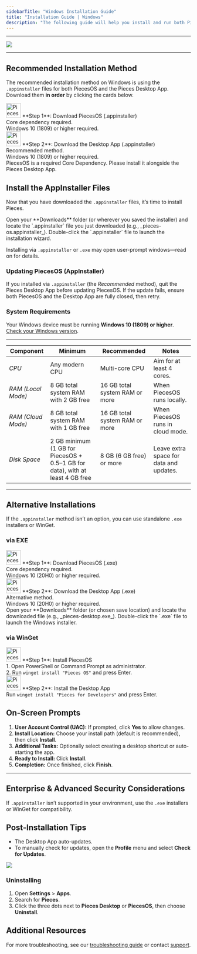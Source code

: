 ```yaml
---
sidebarTitle: "Windows Installation Guide"
title: "Installation Guide | Windows"
description: "The following guide will help you install and run both PiecesOS and the Pieces for Developers Desktop Application quickly and easily on your Windows device."
---
```


---

![](https://storage.googleapis.com/hashnode_product_documentation_assets/meet_pieces_assets/trimmed_windows_banner.png)

---

## Recommended Installation Method

The recommended installation method on Windows is using the `.appinstaller` files for both PiecesOS and the Pieces Desktop App. Download them **in order** by clicking the cards below.

<CardGroup cols={2}>
  <Card title="Download — PiecesOS" href="/desktop/desktop-index">
    <div style={{ display: "flex", alignItems: "center", justifyContent: "space-between", width: "100%" }}>
      <div style={{ display: "flex", alignItems: "center", gap: "0.5rem" }}>
        <img
          src="/public/icons/windows.png"
          width="40"
          height="40"
          noZoom={true}
          alt="Pieces Desktop App icon"
        />
        <span>
          **Step 1**: Download PiecesOS (.appinstaller)<br/>
          Core dependency required.<br/>
          Windows 10 (1809) or higher required.
        </span>
      </div>
      <Icon icon="arrow-up-right" size={20} />
    </div>
  </Card>
  <Card title="Download — Pieces Desktop App" href="/desktop/desktop-index">
    <div style={{ display: "flex", alignItems: "center", justifyContent: "space-between", width: "100%" }}>
      <div style={{ display: "flex", alignItems: "center", gap: "0.5rem" }}>
        <img
          src="/public/icons/windows.png"
          width="40"
          height="40"
          noZoom={true}
          alt="Pieces Desktop App icon"
        />
        <span>
          **Step 2**: Download the Desktop App (.appinstaller)<br/>
          Recommended method.<br/>
          Windows 10 (1809) or higher required.
        </span>
      </div>
      <Icon icon="arrow-up-right" size={20} />
    </div>
  </Card>
</CardGroup>

<Warning>
  PiecesOS is a required Core Dependency. Please install it alongside the Pieces Desktop App.
</Warning>

## Install the AppInstaller Files

Now that you have downloaded the `.appinstaller` files, it’s time to install Pieces.

<Steps>
  <Step title="Find Saved Location">
    Open your **Downloads** folder (or wherever you saved the installer) and locate the `.appinstaller` file you just downloaded (e.g., _pieces-os.appinstaller_).
  </Step>
  <Step title="Open the Installer">
    Double-click the `.appinstaller` file to launch the installation wizard.
  </Step>
</Steps>

Installing via `.appinstaller` or `.exe` may open user-prompt windows—read on for details.

### Updating PiecesOS (AppInstaller)

If you installed via `.appinstaller` (the _Recommended_ method), quit the Pieces Desktop App before updating PiecesOS. If the update fails, ensure both PiecesOS and the Desktop App are fully closed, then retry.

### System Requirements

Your Windows device must be running **Windows 10 (1809) or higher**.  
[Check your Windows version](https://docs.pieces.app/products/meet-pieces/troubleshooting/windows#checking-windows-version).

---

| **Component**      | **Minimum**                                                                    | **Recommended**                      | **Notes**                                                        |
| ------------------ | ------------------------------------------------------------------------------ | ------------------------------------ | ---------------------------------------------------------------- |
| _CPU_              | Any modern CPU                                                                 | Multi-core CPU                       | Aim for at least 4 cores.                                        |
| _RAM (Local Mode)_ | 8 GB total system RAM with 2 GB free                                           | 16 GB total system RAM or more       | When PiecesOS runs locally.                                      |
| _RAM (Cloud Mode)_ | 8 GB total system RAM with 1 GB free                                           | 16 GB total system RAM or more       | When PiecesOS runs in cloud mode.                                |
| _Disk Space_       | 2 GB minimum (1 GB for PiecesOS + 0.5–1 GB for data), with at least 4 GB free    | 8 GB (6 GB free) or more             | Leave extra space for data and updates.                          |

---

## Alternative Installations

If the `.appinstaller` method isn’t an option, you can use standalone `.exe` installers or WinGet.

### via EXE

<CardGroup cols={2}>
  <Card title="Download — PiecesOS (EXE)" href="https://builds.pieces.app/stages/production/os_server/windows-exe/download?download=true&product=DOCUMENTATION_WEBSITE">
    <div style={{ display: "flex", alignItems: "center", justifyContent: "space-between", width: "100%" }}>
      <div style={{ display: "flex", alignItems: "center", gap: "0.5rem" }}>
        <img
          src="/public/icons/windows.png"
          width="40"
          height="40"
          noZoom={true}
          alt="Pieces Desktop App icon"
        />
        <span>
          **Step 1**: Download PiecesOS (.exe)<br/>
          Core dependency required.<br/>
          Windows 10 (20H0) or higher required.
        </span>
      </div>
      <Icon icon="arrow-up-right" size={20} />
    </div>
  </Card>
  <Card title="Download — Pieces Desktop App (EXE)" href="https://builds.pieces.app/stages/production/pieces_for_x/windows-exe/download?download=true&product=DOCUMENTATION_WEBSITE">
    <div style={{ display: "flex", alignItems: "center", justifyContent: "space-between", width: "100%" }}>
      <div style={{ display: "flex", alignItems: "center", gap: "0.5rem" }}>
        <img
          src="/public/icons/windows.png"
          width="40"
          height="40"
          noZoom={true}
          alt="Pieces Desktop App icon"
        />
        <span>
          **Step 2**: Download the Desktop App (.exe)<br/>
          Alternative method.<br/>
          Windows 10 (20H0) or higher required.
        </span>
      </div>
      <Icon icon="arrow-up-right" size={20} />
    </div>
  </Card>
</CardGroup>

<Steps>
  <Step title="Find Saved Location">
    Open your **Downloads** folder (or chosen save location) and locate the downloaded file (e.g., _pieces-desktop.exe_).
  </Step>
  <Step title="Open the Installer">
    Double-click the `.exe` file to launch the Windows installer.
  </Step>
</Steps>

### via WinGet

<CardGroup cols={2}>
  <Card title="WinGet — PiecesOS" img="/public/icons/wingetblue.webp">
    <div style={{ display: "flex", alignItems: "center", justifyContent: "space-between", width: "100%" }}>
      <div style={{ display: "flex", alignItems: "center", gap: "0.5rem" }}>
        <img
          src="/public/icons/wingetblue.webp"
          width="40"
          height="40"
          noZoom={true}
          alt="Pieces Desktop App icon"
        />
        <span>
          **Step 1**: Install PiecesOS<br/>
          1. Open PowerShell or Command Prompt as administrator.<br/>
          2. Run <code>winget install "Pieces OS"</code> and press Enter.
        </span>
      </div>
      <Icon icon="arrow-up-right" size={20} />
    </div>
  </Card>
  <Card title="WinGet — Pieces for Developers" img="/public/icons/wingetblue.webp">
    <div style={{ display: "flex", alignItems: "center", justifyContent: "space-between", width: "100%" }}>
      <div style={{ display: "flex", alignItems: "center", gap: "0.5rem" }}>
        <img
          src="/public/icons/wingetblue.webp"
          width="40"
          height="40"
          noZoom={true}
          alt="Pieces Desktop App icon"
        />
        <span>
          **Step 2**: Install the Desktop App<br/>
          Run <code>winget install "Pieces for Developers"</code> and press Enter.
        </span>
      </div>
      <Icon icon="arrow-up-right" size={20} />
    </div>
  </Card>
</CardGroup>

## On-Screen Prompts

1. **User Account Control (UAC):** If prompted, click **Yes** to allow changes.  
2. **Install Location:** Choose your install path (default is recommended), then click **Install**.  
3. **Additional Tasks:** Optionally select creating a desktop shortcut or auto-starting the app.  
4. **Ready to Install:** Click **Install**.  
5. **Completion:** Once finished, click **Finish**.

---

## Enterprise & Advanced Security Considerations

If `.appinstaller` isn’t supported in your environment, use the `.exe` installers or WinGet for compatibility.

## Post-Installation Tips

- The Desktop App auto-updates.  
- To manually check for updates, open the **Profile** menu and select **Check for Updates**.

![](https://storage.googleapis.com/hashnode_product_documentation_assets/meet_pieces_assets/meet_pieces/get_started/windows/windows_check_pfd_for_updates.gif)

### Uninstalling

1. Open **Settings** > **Apps**.  
2. Search for **Pieces**.  
3. Click the three dots next to **Pieces Desktop** or **PiecesOS**, then choose **Uninstall**.

## Additional Resources

For more troubleshooting, see our [troubleshooting guide](https://docs.pieces.app/products/meet-pieces/troubleshooting) or contact [support](https://docs.pieces.app/products/support).
